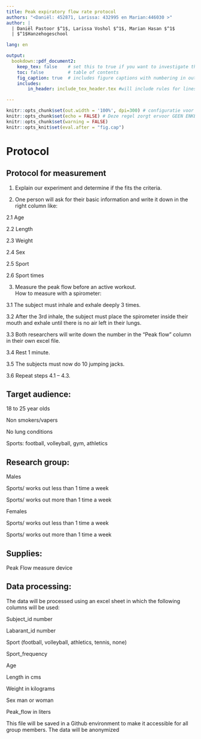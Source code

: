 ```yaml
---
title: Peak expiratory flow rate protocol
authors: "<Daniël: 452871, Larissa: 432995 en Marian:446030 >"
author: |
  | Daniël Pastoor $^1$, Larissa Voshol $^1$, Marian Hasan $^1$
  | $^1$Hanzehogeschool

lang: en

output:
  bookdown::pdf_document2:
    keep_tex: false    # set this to true if you want to investigate the generated tex
    toc: false         # table of contents
    fig_caption: true  # includes figure captions with numbering in output
    includes:  
        in_header: include_tex_header.tex #will include rules for linespacing and figure floating

---
```


```r
knitr::opts_chunk$set(out.width = '100%', dpi=300) # configuratie voor figuur grootte en resolutie
knitr::opts_chunk$set(echo = FALSE) # Deze regel zorgt ervoor GEEN ENKELE chunk getoond wordt! 
knitr::opts_chunk$set(warning = FALSE)
knitr::opts_knit$set(eval.after = "fig.cap")
```

# Protocol

## Protocol for measurement
1. Explain our experiment and determine if the fits the criteria. 

2. One person will ask for their basic information and write it down in the right column like: 

2.1 Age 

2.2 Length 

2.3 Weight 

2.4 Sex 

2.5 Sport 

2.6 Sport times 
 

3. Measure the peak flow before an active workout.   
How to measure with a spirometer: 

3.1 The subject must inhale and exhale deeply 3 times. 

3.2 After the 3rd inhale, the subject must place the spirometer inside their mouth and exhale until there is no air left in their lungs. 

3.3 Both researchers will write down the number in the "Peak flow" column in their own excel file. 
 
3.4 Rest 1 minute. 

3.5 The subjects must now do 10 jumping jacks. 

3.6 Repeat steps 4.1 – 4.3. 

## Target audience: 

18 to 25 year olds 

Non smokers/vapers 

No lung conditions 

Sports: football, volleyball, gym, athletics 


## Research group: 

Males 

Sports/ works out less than 1 time a week 

Sports/ works out more than 1 time a week 

 

Females

Sports/ works out less than 1 time a week 

Sports/ works out more than 1 time a week 

 

## Supplies: 

Peak Flow measure device 

## Data processing: 

The data will be processed using an excel sheet in which the following columns will be used: 

 

Subject_id 		number 

Labarant_id 		number 

Sport			(football, volleyball, athletics, tennis, none) 

Sport_frequency 

Age  

Length			in cms 

Weight 			in kilograms 

Sex			man or woman 

Peak_flow 	in liters 

 

This file will be saved in a Github environment to make it accessible for all group members. The data will be anonymized  
